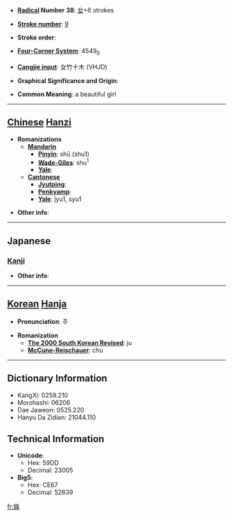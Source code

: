 * '''[[Wiktionary:Chinese radical index| Radical]] Number 38''': [[Wiktionary:Chinese radical index 女|女]]+6 strokes

* '''[[Wiktionary:Chinese total strokes index|Stroke number]]''': [[Wiktionary:Chinese total strokes index 9|9]]

* '''Stroke order''': 

* '''[[Wiktionary:Chinese four corner index|Four-Corner System]]''': 4549<sub>0</sub>

* '''[[Wiktionary:Chinese Cangjie index|Cangjie input]]''': 女竹十木 (VHJD)

* '''Graphical Significance and Origin''': 

* '''Common Meaning''': a beautiful girl

----

== [[Chinese]] [[Hanzi]] ==

* '''Romanizations'''
** '''[[Mandarin]]'''
*** '''[[Pinyin]]''': shū (shu1)
*** '''[[Wade-Giles]]''': shu<sup>1</sup>
*** '''[[Yale]]''': 
** '''[[Cantonese]]'''
*** '''[[Jyutping]]''':
*** '''[[Penkyamp]]''': 
*** '''[[Yale]]''': jyu1, syu1

* '''Other info''': 

----

==Japanese==
===[[Kanji]]===
{{kanji|on readings=[[す]] (su), [[しゅ]] (shu)
|kun readings=[[うつくしい]] (utsukushii)
}}

* '''Other info''':  

----

== [[Korean]] [[Hanja]] ==

* '''Pronunciation''': 주

* '''Romanization'''
** '''[[The 2000 South Korean Revised Romanization|The 2000 South Korean Revised]]''': ju
** '''[[McCune-Reischauer]]''': chu

----

== Dictionary Information ==

* KangXi: 0259.210
* Morohashi: 06206
* Dae Jaweon: 0525.220
* Hanyu Da Zidian: 21044.110

== Technical Information ==

* '''Unicode''':
** Hex: 59DD
** Decimal: 23005
* '''Big5''':
** Hex: CE67
** Decimal: 52839

[[fr:姝]]